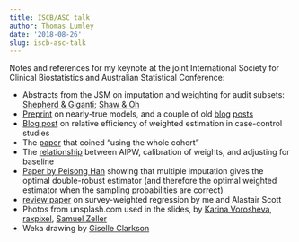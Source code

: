 ```yaml
---
title: ISCB/ASC talk
author: Thomas Lumley
date: '2018-08-26'
slug: iscb-asc-talk
---
```


Notes and references for my keynote at the joint International Society for Clinical Biostatistics and Australian Statistical Conference:

- Abstracts from the JSM on imputation and weighting for audit subsets: [Shepherd & Giganti](http://ww2.amstat.org/meetings/jsm/2018/onlineprogram/AbstractDetails.cfm?abstractid=326690); [Shaw & Oh](http://ww2.amstat.org/meetings/jsm/2018/onlineprogram/AbstractDetails.cfm?abstractid=326783)
- [Preprint](https://arxiv.org/abs/1707.05924) on nearly-true models, and a couple of old [blog](https://notstatschat.rbind.io/2014/10/25/semiparametric-efficiency-and-nearly-true-models/) [posts](https://notstatschat.rbind.io/2016/01/13/another-view-of-thenearly-true-model/)
- [Blog post](https://notstatschat.rbind.io/2017/03/18/case-control-efficiency/) on relative efficiency of weighted estimation in case-control studies
- The [paper](https://www.ncbi.nlm.nih.gov/pubmed/19357328) that coined "using the whole cohort" 
- The [relationship](https://www.ncbi.nlm.nih.gov/pmc/articles/PMC3699889/) between AIPW, calibration of weights, and adjusting for baseline
- [Paper by Peisong Han](https://onlinelibrary.wiley.com/doi/abs/10.1111/sjos.12177) showing that multiple imputation gives the optimal double-robust estimator (and therefore the optimal weighted estimator when the sampling probabilities are correct)
- [review paper](https://projecteuclid.org/euclid.ss/1494489815) on survey-weighted regression by me and Alastair Scott
- Photos from unsplash.com used in the slides, by [Karina Vorosheva](https://unsplash.com/photos/rW-I87aPY5Y), [raxpixel](https://unsplash.com/photos/w9YHKTK-wLo), [Samuel Zeller](https://unsplash.com/photos/JuFcQxgCXwA)
- Weka drawing by [Giselle Clarkson](http://www.giselledraws.com/)